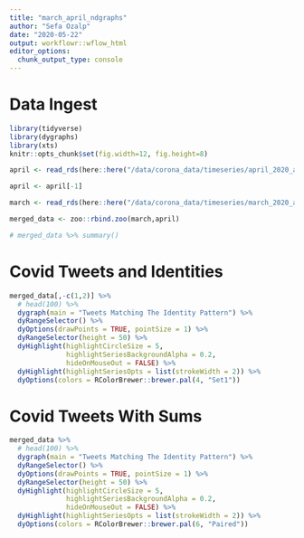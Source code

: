 ```yaml
---
title: "march_april_ndgraphs"
author: "Sefa Ozalp"
date: "2020-05-22"
output: workflowr::wflow_html
editor_options:
  chunk_output_type: console
---
```


# Data Ingest

```r
library(tidyverse)
library(dygraphs)
library(xts)
knitr::opts_chunk$set(fig.width=12, fig.height=8) 

```


```r

april <- read_rds(here::here("/data/corona_data/timeseries/april_2020_aggregated_timeseries_xts.rds"))

april <- april[-1]

march <- read_rds(here::here("/data/corona_data/timeseries/march_2020_aggregated_timeseries_xts.rds"))

merged_data <- zoo::rbind.zoo(march,april) 

# merged_data %>% summary()
```


# Covid Tweets and Identities 

```r
merged_data[,-c(1,2)] %>% 
  # head(100) %>% 
  dygraph(main = "Tweets Matching The Identity Pattern") %>% 
  dyRangeSelector() %>% 
  dyOptions(drawPoints = TRUE, pointSize = 1) %>% 
  dyRangeSelector(height = 50) %>% 
  dyHighlight(highlightCircleSize = 5, 
              highlightSeriesBackgroundAlpha = 0.2,
              hideOnMouseOut = FALSE) %>%
  dyHighlight(highlightSeriesOpts = list(strokeWidth = 2)) %>% 
  dyOptions(colors = RColorBrewer::brewer.pal(4, "Set1"))
```


# Covid Tweets With Sums
```r

merged_data %>% 
  # head(100) %>% 
  dygraph(main = "Tweets Matching The Identity Pattern") %>% 
  dyRangeSelector() %>% 
  dyOptions(drawPoints = TRUE, pointSize = 1) %>% 
  dyRangeSelector(height = 50) %>% 
  dyHighlight(highlightCircleSize = 5, 
              highlightSeriesBackgroundAlpha = 0.2,
              hideOnMouseOut = FALSE) %>% 
  dyHighlight(highlightSeriesOpts = list(strokeWidth = 2)) %>% 
  dyOptions(colors = RColorBrewer::brewer.pal(6, "Paired"))

```


